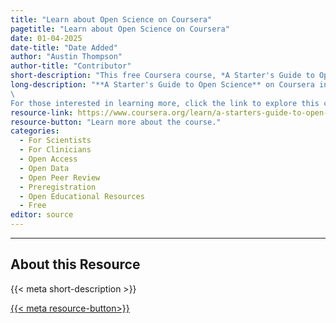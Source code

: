 ```yaml
---
title: "Learn about Open Science on Coursera"
pagetitle: "Learn about Open Science on Coursera"
date: 01-04-2025
date-title: "Date Added"
author: "Austin Thompson"
author-title: "Contributor"
short-description: "This free Coursera course, *A Starter's Guide to Open Science*, offers a comprehensive introduction to open science practices"
long-description: "**A Starter's Guide to Open Science** on Coursera introduces the principles and practices that promote transparency, reproducibility, and collaboration in research. This course covers how to share research data openly, improve study credibility, and communicate effectively within the scientific community. It includes engaging lectures, practical assignments, and discussions with experts, providing tools and knowledge to implement open science practices in research.
\
For those interested in learning more, click the link to explore this comprehensive introduction to open science."
resource-link: https://www.coursera.org/learn/a-starters-guide-to-open-science#about
resource-button: "Learn more about the course."
categories:
  - For Scientists
  - For Clinicians
  - Open Access
  - Open Data
  - Open Peer Review
  - Preregistration
  - Open Educational Resources
  - Free
editor: source
---
```

----

## About this Resource
{{< meta short-description >}}
\

[{{< meta resource-button>}}]({{< meta resource-link >}}){.btn .btn-outline-primary .btn role="button" data-toggle="button"}